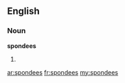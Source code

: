 ==English==

===Noun===
'''spondees'''

# {{plural of|[[spondee]]}}

[[ar:spondees]]
[[fr:spondees]]
[[my:spondees]]